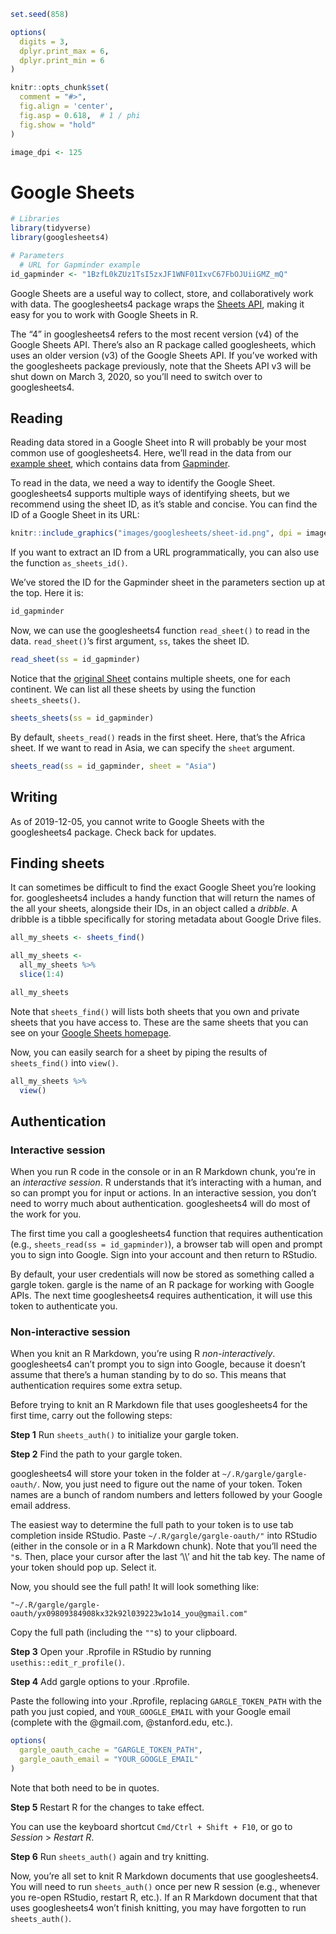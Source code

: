 ```r
set.seed(858)

options(
  digits = 3,
  dplyr.print_max = 6,
  dplyr.print_min = 6
)

knitr::opts_chunk$set(
  comment = "#>",
  fig.align = 'center',
  fig.asp = 0.618,  # 1 / phi
  fig.show = "hold"
)

image_dpi <- 125
```

# Google Sheets

```r
# Libraries
library(tidyverse)
library(googlesheets4)

# Parameters
  # URL for Gapminder example
id_gapminder <- "1BzfL0kZUz1TsI5zxJF1WNF01IxvC67FbOJUiiGMZ_mQ"
```

Google Sheets are a useful way to collect, store, and collaboratively work with data. The googlesheets4 package wraps the [Sheets API](https://developers.google.com/sheets/api), making it easy for you to work with Google Sheets in R.

The "4" in googlesheets4 refers to the most recent version (v4) of the Google Sheets API. There's also an R package called googlesheets, which uses an older version (v3) of the Google Sheets API. If you've worked with the googlesheets package previously, note that the Sheets API v3 will be shut down on March 3, 2020, so you'll need to switch over to googlesheets4.  

## Reading

Reading data stored in a Google Sheet into R will probably be your most common use of googlesheets4. Here, we'll read in the data from our [example sheet](https://docs.google.com/spreadsheets/d/1BzfL0kZUz1TsI5zxJF1WNF01IxvC67FbOJUiiGMZ_mQ/), which contains data from [Gapminder](https://www.gapminder.org/). 

To read in the data, we need a way to identify the Google Sheet. googlesheets4 supports multiple ways of identifying sheets, but we recommend using the sheet ID, as it's stable and concise. You can find the ID of a Google Sheet in its URL:

```r
knitr::include_graphics("images/googlesheets/sheet-id.png", dpi = image_dpi)
```

If you want to extract an ID from a URL programmatically, you can also use the function `as_sheets_id()`.

We've stored the ID for the Gapminder sheet in the parameters section up at the top. Here it is:

```r
id_gapminder
```

Now, we can use the googlesheets4 function `read_sheet()` to read in the data. `read_sheet()`'s first argument, `ss`, takes the sheet ID.

```r
read_sheet(ss = id_gapminder)
```

Notice that the [original Sheet](https://docs.google.com/spreadsheets/d/1BzfL0kZUz1TsI5zxJF1WNF01IxvC67FbOJUiiGMZ_mQ/) contains multiple sheets, one for each continent. We can list all these sheets by using the function `sheets_sheets()`.

```r
sheets_sheets(ss = id_gapminder)
```

By default, `sheets_read()` reads  in the first sheet. Here, that's the Africa sheet. If we want to read in Asia, we can specify the `sheet` argument.

```r
sheets_read(ss = id_gapminder, sheet = "Asia")
```

## Writing

As of 2019-12-05, you cannot write to Google Sheets with the googlesheets4 package. Check back for updates.

## Finding sheets

It can sometimes be difficult to find the exact Google Sheet you're looking for. googlesheets4 includes a handy function that will return the names of the all your sheets, alongside their IDs, in an object called a _dribble_. A dribble is a tibble specifically for storing metadata about Google Drive files. 

```r
all_my_sheets <- sheets_find()
```

```r
all_my_sheets <-
  all_my_sheets %>% 
  slice(1:4)
```

```r
all_my_sheets
```

Note that `sheets_find()` will lists both sheets that you own and private sheets that you have access to. These are the same sheets that you can see on your [Google Sheets homepage](https://docs.google.com/spreadsheets/).

Now, you can easily search for a sheet by piping the results of `sheets_find()` into `view()`.

```r
all_my_sheets %>% 
  view()
```

## Authentication

### Interactive session

When you run R code in the console or in an R Markdown chunk, you're in an _interactive session_. R understands that it's interacting with a human, and so can prompt you for input or actions. In an interactive session, you don't need to worry much about authentication. googlesheets4 will do most of the work for you.

The first time you call a googlesheets4 function that requires authentication (e.g., `sheets_read(ss = id_gapminder)`), a browser tab will open and prompt you to sign into Google. Sign into your account and then return to RStudio. 

By default, your user credentials will now be stored as something called a gargle token. gargle is the name of an R package for working with Google APIs. The next time googlesheets4 requires authentication, it will use this token to authenticate you.

### Non-interactive session

When you knit an R Markdown, you're using R _non-interactively_. googlesheets4 can't prompt you to sign into Google, because it doesn't assume that there's a human standing by to do so. This means that authentication requires some extra setup.

Before trying to knit an R Markdown file that uses googlesheets4 for the first time, carry out the following steps:

__Step 1__ Run `sheets_auth()` to initialize your gargle token.

__Step 2__ Find the path to your gargle token. 

googlesheets4 will store your token in the folder at `~/.R/gargle/gargle-oauth/`. Now, you just need to figure out the name of your token. Token names are a bunch of random numbers and letters followed by your Google email address. 

The easiest way to determine the full path to your token is to use tab completion inside RStudio. Paste `~/.R/gargle/gargle-oauth/"` into RStudio (either in the console or in a R Markdown chunk). Note that you'll need the `"`s. Then, place your cursor after the last '\\\\' and hit the tab key. The name of your token should pop up. Select it. 

Now, you should see the full path! It will look something like:

`
"~/.R/gargle/gargle-oauth/yx09809384908kx32k92l039223w1o14_you@gmail.com"
`

Copy the full path (including the `""`s) to your clipboard.

__Step 3__ Open your .Rprofile in RStudio by running `usethis::edit_r_profile()`. 

__Step 4__ Add gargle options to your .Rprofile.

Paste the following into your .Rprofile, replacing `GARGLE_TOKEN_PATH` with the path you just copied, and `YOUR_GOOGLE_EMAIL` with your Google email (complete with the \@gmail.com, \@stanford.edu, etc.). 

```r
options(
  gargle_oauth_cache = "GARGLE_TOKEN_PATH",
  gargle_oauth_email = "YOUR_GOOGLE_EMAIL"
)
```

Note that both need to be in quotes.

__Step 5__ Restart R for the changes to take effect. 

You can use the keyboard shortcut `Cmd/Ctrl + Shift + F10`, or go to _Session_ > _Restart R_. 


__Step 6__ Run `sheets_auth()` again and try knitting.

Now, you're all set to knit R Markdown documents that use googlesheets4. You will need to run `sheets_auth()` once per new R session (e.g., whenever you re-open RStudio, restart R, etc.). If an R Markdown document that that uses googlesheets4 won't finish knitting, you may have forgotten to run `sheets_auth()`. 

